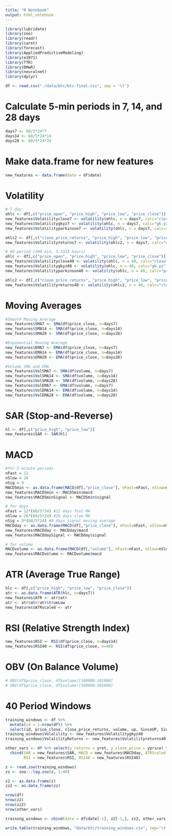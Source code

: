 ```yaml
---
title: "R Notebook"
output: html_notebook
---
```



```r
library(lubridate)
library(zoo)
library(readr)
library(caret)
library(forecast)
library(AppliedPredictiveModeling)
library(e1071)
library(TTR)
library(DMwR)
library(neuralnet)
library(dplyr)
```

```r
df <- read.csv("./data/btc/btc-final.csv", sep = '\t')
```

# Calculate 5-min periods in 7, 14, and 28 days
```r
days7 <- 60/5*24*7
days14 <- 60/5*24*14
days28 <- 60/5*24*28
```

# Make data.frame for new features
```r
new_features <- data.frame(date = df$date)
```

# Volatility 
```r
# 7 day
ohlc <- df[,c("price_open", "price_high", "price_low", "price_close")]
new_features$Volatilityclose7 <- volatility(ohlc, n = days7, calc="close") #based on close only
new_features$Volatilitygkyz7 <- volatility(ohlc, n = days7, calc="gk.yz") #based on open, high, low, and close
new_features$Volatilityparkinson7 <- volatility(ohlc, n = days7, calc="parkinson") #based on high/low

ohlc2 <- df[,c("close_price_returns", "price_high", "price_low", "price_close")]
new_features$Volatilityreturns7 <- volatility(ohlc2, n = days7, calc="close", mean0=TRUE)

# 40 period (200 min, 3.3333 hours)
ohlc <- df[,c("price_open", "price_high", "price_low", "price_close")]
new_features$Volatilityclose40 <- volatility(ohlc, n = 40, calc="close") #based on close only
new_features$Volatilitygkyz40 <- volatility(ohlc, n = 40, calc="gk.yz") #based on open, high, low, and close
new_features$Volatilityparkinson40 <- volatility(ohlc, n = 40, calc="parkinson") #based on high/low

ohlc2 <- df[,c("close_price_returns", "price_high", "price_low", "price_close")]
new_features$Volatilityreturns40 <- volatility(ohlc2, n = 40, calc="close", mean0=TRUE)
```

# Moving Averages
```r
#Smooth Moving Average
new_features$SMA7 <- SMA(df$price_close, n=days7)
new_features$SMA14 <- SMA(df$price_close, n=days14)
new_features$SMA28 <- SMA(df$price_close, n=days28)

#Exponential Moving Average
new_features$EMA7 <- EMA(df$price_close, n=days7)
new_features$EMA14 <- EMA(df$price_close, n=days14)
new_features$EMA28 <- EMA(df$price_close, n=days28)

#Volume SMA and EMA
new_features$VolSMA7 <- SMA(df$volume, n=days7)
new_features$VolSMA14 <- SMA(df$volume, n=days14)
new_features$VolSMA28 <- SMA(df$volume, n=days28)
new_features$VolEMA7 <- EMA(df$volume, n=days7)
new_features$VolEMA14 <- EMA(df$volume, n=days14)
new_features$VolEMA28 <- EMA(df$volume, n=days28)
```

# SAR (Stop-and-Reverse)
```r
hl <- df[,c("price_high", "price_low")]
new_features$SAR <- SAR(hl)
```

# MACD
```r
#for 5 minute periods
nFast = 12
nSlow = 26
nSig = 9
MACD5min <- as.data.frame(MACD(df[,"price_close"], nFast=nFast, nSlow=nSlow, nSig=nSig, maType=EMA, percent=TRUE ))
new_features$MACD5min <- MACD5min$macd
new_features$MACD5minSignal <- MACD5min$signal

# for days
nFast = 12*(60/5*24) #12 days fast MA
nSlow = 26*(60/5*24) #26 days slow MA
nSig = 9*(60/5*24) #9 days signal moving average
MACDday <- as.data.frame(MACD(df[,"price_close"], nFast=nFast, nSlow=nSlow, nSig=nSig, maType=EMA, percent=TRUE ))
new_features$MACDday <- MACDday$macd
new_features$MACDdaySignal <- MACDday$signal

# for volume
MACDvolume <- as.data.frame(MACD(df[,"volume"], nFast=nFast, nSlow=nSlow, nSig=nSig, maType=EMA, percent=FALSE ))
new_features$MACDvolume <- MACDvolume$macd
```

# ATR (Average True Range)
```r
hlc <- df[,c("price_high", "price_low", "price_close")]
atr <- as.data.frame(ATR(hlc, n=days7))
new_features$ATR <- atr$atr
atr <- atr$atr/atr$trueLow
new_features$ATRscaled <- atr
```

# RSI (Relative Strength Index)
```r
new_features$RSI <- RSI(df$price_close, n=days14)
new_features$RSI40 <- RSI(df$price_close, n=40)
```

# OBV (On Balance Volume)
```r
# OBV(df$price_close, df$volume)[100000:101000]
# OBV(df$price_close, df$volume)[300000:301000]
```

# 40 Period Windows
```r
training_windows <- df %>% 
  mutate(id = 1:nrow(df)) %>%
  select(id, price_close, close_price_returns, volume, up, SinceUP, SinceDown) 
training_windows$Volalility <- new_features$Volatilitygkyz40
training_windows$VolalilityReturns <- new_features$Volatilityreturns40

other_vars <- df %>% select(y_returns = yret, y_close_price = yprice) %>%
  cbind(SAR = new_features$SAR, MACD = new_features$MACDday, ATRScaled = new_features$ATRscaled, 
        RSI = new_features$RSI, RSI40 = new_features$RSI40)
```

```r
z <- read.zoo(training_windows)
zz <- zoo:::lag.zoo(z, 1:40) 

z2 <- as.data.frame(z)
zz2 <- as.data.frame(zz)

nrow(df)
nrow(z2)
nrow(zz2)
nrow(other_vars)

training_windows <- cbind(date = df$date[-1], z2[-1,], zz2, other_vars[-1,])
```

```r
write.table(training_windows, "data/btc/training_windows.csv", sep='\t')
```








